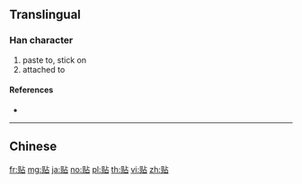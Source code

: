 {{character info/new}}
{{also|貼}}
==Translingual==

===Han character===
{{Han char|rn=154|rad=贝|as=05|sn=9|four=|canj=BOYR|ids=⿰贝占}}

# paste to, stick on
# attached to

====References====
* {{Han ref|kx=1213.211|hdz=63632.080|uh=8D34|ud=36148}}

----

==Chinese==
{{zh-see|貼}}

[[fr:贴]]
[[mg:贴]]
[[ja:贴]]
[[no:贴]]
[[pl:贴]]
[[th:贴]]
[[vi:贴]]
[[zh:贴]]